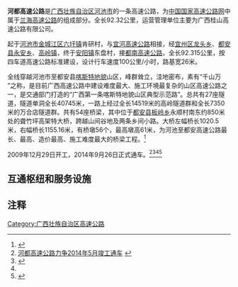 {{中国高速公路信息框
| 编号 = G75
| 名称 = 兰州－海口高速公路（肯研－都安）
| 自定头部 = 
| 地圖 = 
| 路線簡稱 = 河都
| 最近通車日期 = 2014年9月26日
| 规划总里程 = 92.32
| 起點 = [[河池市|河池市]][[金城江区|金城江区]][[六圩镇|六圩镇]]肯研村
| 終點 = [[河池市|河池市]][[都安瑶族自治县|都安县]]安阳镇
| 出口處數 = 4
| 服务区数 = 2
}}

'''河都高速公路'''是[[广西壮族自治区|广西壮族自治区]][[河池市|河池市]]的一条高速公路，为[[中国国家高速公路网|中国国家高速公路网]]中属于[[兰海高速公路|兰海高速公路]]的组成部分。全长92.32公里，运营管理单位主要为广西桂山高速公路有限公司。

起于[[河池市|河池市]][[金城江区|金城江区]][[六圩镇|六圩镇]]肯研村，与[[宜河高速公路|宜河高速公路]]相接，经[[宜州区|宜州区]][[龙头乡_(宜州市)|龙头乡]]、[[都安瑶族自治县|都安县]][[永安乡_(都安县)|永安乡]]、[[高岭镇_(都安县)|高岭镇]]，终于[[安阳镇_(都安县)|安阳镇]]东盘村，接[[都南高速公路|都南高速公路]]，全长92.315公里，按四车道高速公路标准建设，设计行车速度100公里/小时，路基宽26米。

全线穿越河池市至都安县[[喀斯特地形|喀斯特地貌]]山区，峰群耸立，洼地密布，素有“千山万 ”之称，是目前广西高速公路中建设难度最大、施工环境最复杂的山区高速公路之一，是交通部门打造的“广西第一条喀斯特地貌山区典型示范路”。总共有27座隧道，隧道单洞全长40745米，一路上经过全长14519米的高岭隧道群和全长7350米的万合店隧道群。共有54座桥梁，其中位于[[都安瑶族自治县|都安县]][[板岭乡|板岭乡]]永顺村南东约850米处的聋竹坪高架特大桥，跨越山间谷地及两条乡间小路。大桥左幅桥长1020.5米，右幅桥长1155.16米，有桥墩56个，最高墩高61米，为河池至都安高速公路最长、最高、造价最高、施工难度最大的桥梁工程。<ref name="#1">{{Cite web |url=http://news.gxnews.com.cn/staticpages/20140927/newgx5426005b-11256115.shtml |title=河都高速公路开通 南宁到河池快了1个小时 |accessdate=2014-10-10 |archive-date=2014-10-04 |archive-url=https://web.archive.org/web/20141004232704/http://news.gxnews.com.cn/staticpages/20140927/newgx5426005b-11256115.shtml |dead-url=no }}</ref>

2009年12月29日开工，2014年9月26日正式通车。<ref>[http://www.gx.xinhuanet.com/2012-12/14/c_114027349.htm 河都高速公路力争2014年5月竣工通车] {{webarchive|url=https://web.archive.org/web/20141017162354/http://www.gx.xinhuanet.com/2012-12/14/c_114027349.htm |date=2014-10-17 }}</ref><ref>{{Cite web |url=http://www.gxewa.com/News_show.asp?id=2192 |title=广西河池至都安高速公路 |accessdate=2013-07-12 |archive-date=2014-10-19 |archive-url=https://web.archive.org/web/20141019013213/http://www.gxewa.com/News_show.asp?id=2192 |dead-url=no }}</ref><ref name="#1"/><ref>{{Cite web |url=http://news.gxnews.com.cn/staticpages/20140927/newgx542671d7-11258203.shtml |title=高速交警力保安全 河都高速开通首日道路畅通无阻 |accessdate=2014-10-10 |archive-date=2014-10-16 |archive-url=https://web.archive.org/web/20141016235644/http://news.gxnews.com.cn/staticpages/20140927/newgx542671d7-11258203.shtml |dead-url=no }}</ref>

== 互通枢纽和服务设施 ==
{{Start expwy exit box|place=1}}
{{Expwy exit item|place=[[河池市|河池市]]<br>[[金城江区|金城江区]]|type=H|name=肯研|highway connection={{China Expwy Name|G78|[[六河高速公路|六河高速公路]]|L1=G75}}<br>{{China Expwy Name|G78|[[宜河高速公路|宜河高速公路]]}}}}
{{Expwy exit item|place=[[河池市|河池市]]<br />[[宜州区|宜州区]]|place rows=2|type=S|name=龙头服务区}}
{{Expwy exit item|type=E|index=2677|name=龙头|dist start=|road connection=018乡道}}
{{Expwy exit item|place=[[河池市|河池市]]<br />[[都安县|都安县]]|place rows=5|type=E|index=2660|name=永安|dist start=|road connection={{中国县道名|922}}}}
{{Expwy exit item|type=P|name=永安停車區}}
{{Expwy exit item|type=S|name=都安北服务区}}
{{Expwy exit item|type=E|index=2645|name=都安北|dist start=|road connection={{中国国道名|210}}}}
{{Expwy exit item|type=E|index=2634|name=都安|highway connection={{China Expwy Name|G75|[[都南高速公路|都南高速公路]]}}|road connection={{中国国道名|210|安阳大道}}}}
{{End expwy exit box|place=1}}

==注释==
{{reflist}}

{{广西壮族自治区高速公路}}
[[Category:广西壮族自治区高速公路|Category:广西壮族自治区高速公路]]